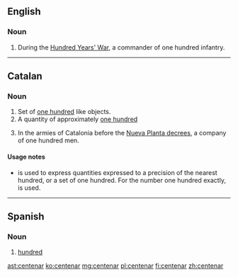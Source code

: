 ==English==

===Noun===
{{en-noun}}

# {{historical|military}} During the [[:w:Hundred Years' War|Hundred Years' War]], a commander of one hundred infantry.

----

==Catalan==

===Noun===
{{ca-noun|m}}

# Set of [[one hundred]] like objects.
# A quantity of approximately [[one hundred]]
# {{historical|military|lang=ca}} In the armies of Catalonia before the [[:w:Nueva Planta decrees|Nueva Planta decrees]], a company of one hundred men.

====Usage notes====
* {{term||Centenar|lang=ca}} is used to express quantities expressed to a precision of the nearest hundred, or a set of one hundred. For the number one hundred exactly, {{term|lang=ca|cent}} is used.

----

==Spanish==

===Noun===
{{es-noun|m|pl=centenares}}

# [[hundred]]

[[ast:centenar]]
[[ko:centenar]]
[[mg:centenar]]
[[pl:centenar]]
[[fi:centenar]]
[[zh:centenar]]